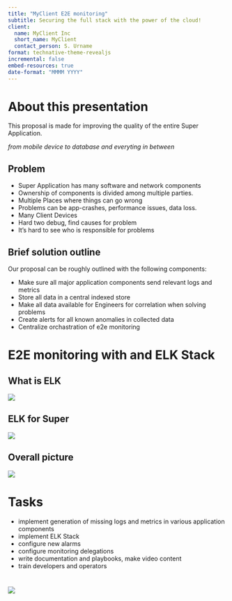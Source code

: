 ```yaml
---
title: "MyClient E2E monitoring"
subtitle: Securing the full stack with the power of the cloud!
client:
  name: MyClient Inc
  short_name: MyClient
  contact_person: S. Urname
format: technative-theme-revealjs
incremental: false
embed-resources: true
date-format: "MMMM YYYY"
---
```


# About this presentation { data-background-color="#112f41" }

This proposal is made for improving the quality of the entire Super Application.

*from mobile device to database and everyting in between*

## Problem { data-background-color="#112f41" .center}

- Super Application has many software and network components
- Ownership of components is divided among multiple parties.
- Multiple Places where things can go wrong
- Problems can be app-crashes, performance issues, data loss.
- Many Client Devices
- Hard two debug, find causes for problem
- It's hard to see who is responsible for problems

## Brief solution outline { data-background-color="#112f41"  .center}

Our proposal can be roughly outlined with the following components:

- Make sure all major application components send relevant logs and metrics
- Store all data in a central indexed store
- Make all data available for Engineers for correlation when solving problems
- Create alerts for all known anomalies in collected data
- Centralize orchastration of e2e monitoring

# E2E monitoring with and ELK Stack { data-background-color="#112f41"  .center}

## What is ELK

![](img/elk5.png)

## ELK for Super

![](img/elk3.png)

## Overall picture

![](img/elk2.jpg)

# Tasks { data-background-color="#112f41" }

- implement generation of missing logs and metrics in various application components
- implement ELK Stack
- configure new alarms
- configure monitoring delegations
- write documentation and playbooks, make video content
- train developers and operators

# { data-background-color="#112f41" }

![](img/13.png)

